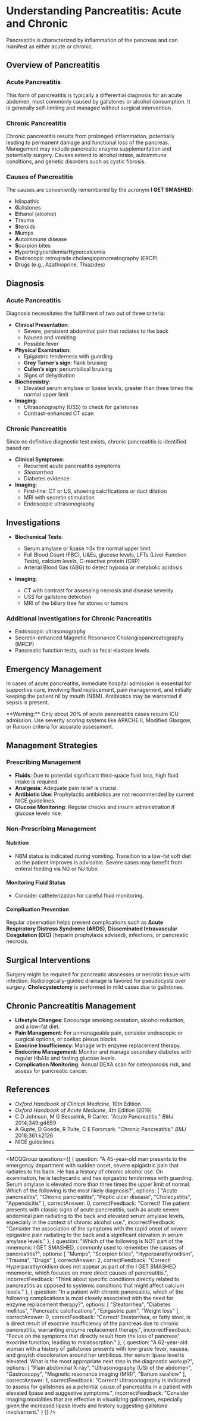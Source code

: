 
# Understanding Pancreatitis: Acute and Chronic

Pancreatitis is characterized by inflammation of the pancreas and can manifest as either acute or chronic. 

## Overview of Pancreatitis

### Acute Pancreatitis

This form of pancreatitis is typically a differential diagnosis for an acute abdomen, most commonly caused by gallstones or alcohol consumption. It is generally self-limiting and managed without surgical intervention.

### Chronic Pancreatitis

Chronic pancreatitis results from prolonged inflammation, potentially leading to permanent damage and functional loss of the pancreas. Management may include pancreatic enzyme supplementation and potentially surgery. Causes extend to alcohol intake, autoimmune conditions, and genetic disorders such as cystic fibrosis.

### Causes of Pancreatitis

The causes are conveniently remembered by the acronym **I GET SMASHED**:

- **I**diopathic
- **G**allstones
- **E**thanol (alcohol)
- **T**rauma
- **S**teroids
- **M**umps
- **A**utoimmune disease
- **S**corpion bites
- **H**ypertriglyceridemia/Hypercalcemia
- **E**ndoscopic retrograde cholangiopancreatography (ERCP)
- **D**rugs (e.g., Azathioprine, Thiazides)

## Diagnosis

### Acute Pancreatitis

Diagnosis necessitates the fulfillment of two out of three criteria:

- **Clinical Presentation**: 
  - Severe, persistent abdominal pain that radiates to the back
  - Nausea and vomiting
  - Possible fever
- **Physical Examination**:
  - Epigastric tenderness with guarding
  - **Grey Turner’s sign**: flank bruising
  - **Cullen’s sign**: periumbilical bruising
  - Signs of dehydration
- **Biochemistry**:
  - Elevated serum amylase or lipase levels, greater than three times the normal upper limit
- **Imaging**:
  - Ultrasonography (USS) to check for gallstones
  - Contrast-enhanced CT scan

### Chronic Pancreatitis

Since no definitive diagnostic test exists, chronic pancreatitis is identified based on:

- **Clinical Symptoms**:
  - Recurrent acute pancreatitis symptoms
  - *Steatorrhea*
  - Diabetes evidence
- **Imaging**:
  - First-line: CT or US, showing calcifications or duct dilation
  - MRI with secretin stimulation
  - Endoscopic ultrasonography

## Investigations

- **Biochemical Tests**:
  - Serum amylase or lipase >3x the normal upper limit
  - Full Blood Count (FBC), U&Es, glucose levels, LFTs (Liver Function Tests), calcium levels, C-reactive protein (CRP)
  - Arterial Blood Gas (ABG) to detect hypoxia or metabolic acidosis

- **Imaging**:
  - CT with contrast for assessing necrosis and disease severity
  - USS for gallstone detection
  - MRI of the biliary tree for stones or tumors

### Additional Investigations for Chronic Pancreatitis

- Endoscopic ultrasonography
- Secretin-enhanced Magnetic Resonance Cholangiopancreatography (MRCP)
- Pancreatic function tests, such as fecal elastase levels

## Emergency Management

In cases of acute pancreatitis, immediate hospital admission is essential for supportive care, involving fluid replacement, pain management, and initially keeping the patient nil by mouth (NBM). Antibiotics may be warranted if sepsis is present.

<Callout emoji="⚠️">
**Warning:** Only about 20% of acute pancreatitis cases require ICU admission. Use severity scoring systems like APACHE II, Modified Glasgow, or Ranson criteria for accurate assessment.
</Callout>

## Management Strategies

### Prescribing Management

- **Fluids**: Due to potential significant third-space fluid loss, high fluid intake is required.
- **Analgesia**: Adequate pain relief is crucial.
- **Antibiotic Use**: Prophylactic antibiotics are not recommended by current NICE guidelines.
- **Glucose Monitoring**: Regular checks and insulin administration if glucose levels rise.

### Non-Prescribing Management

#### Nutrition

- NBM status is indicated during vomiting. Transition to a low-fat soft diet as the patient improves is advisable. Severe cases may benefit from enteral feeding via NG or NJ tube.

#### Monitoring Fluid Status

- Consider catheterization for careful fluid monitoring.

#### Complication Prevention

Regular observation helps prevent complications such as **Acute Respiratory Distress Syndrome (ARDS)**, **Disseminated Intravascular Coagulation (DIC)** (heparin prophylaxis advised), infections, or pancreatic necrosis.

## Surgical Interventions

Surgery might be required for pancreatic abscesses or necrotic tissue with infection. Radiologically-guided drainage is favored for pseudocysts over surgery. **Cholecystectomy** is performed in mild cases due to gallstones.

## Chronic Pancreatitis Management

- **Lifestyle Changes**: Encourage smoking cessation, alcohol reduction, and a low-fat diet.
- **Pain Management**: For unmanageable pain, consider endoscopic or surgical options, or coeliac plexus blocks.
- **Exocrine Insufficiency**: Manage with enzyme replacement therapy.
- **Endocrine Management**: Monitor and manage secondary diabetes with regular HbA1c and fasting glucose levels.
- **Complication Monitoring**: Annual DEXA scan for osteoporosis risk, and assess for pancreatic cancer.

## References

- _Oxford Handbook of Clinical Medicine_, 10th Edition
- _Oxford Handbook of Acute Medicine_, 4th Edition (2019)
- C D Johnson, M G Besselink, R Carter. "Acute Pancreatitis." _BMJ_ 2014;349:g4859
- A Gupte, D Goede, R Tuite, C E Forsmark. "Chronic Pancreatitis." _BMJ_ 2018;361:k2126
- NICE guidelines

---

<MCQGroup questions={[
  {
    question: "A 45-year-old man presents to the emergency department with sudden onset, severe epigastric pain that radiates to his back. He has a history of chronic alcohol use. On examination, he is tachycardic and has epigastric tenderness with guarding. Serum amylase is elevated more than three times the upper limit of normal. Which of the following is the most likely diagnosis?",
    options: [
      "Acute pancreatitis",
      "Chronic pancreatitis",
      "Peptic ulcer disease",
      "Cholecystitis",
      "Appendicitis"
    ],
    correctAnswer: 0,
    correctFeedback: "Correct! The patient presents with classic signs of acute pancreatitis, such as acute severe abdominal pain radiating to the back and elevated serum amylase levels, especially in the context of chronic alcohol use.",
    incorrectFeedback: "Consider the association of the symptoms with the rapid onset of severe epigastric pain radiating to the back and a significant elevation in serum amylase levels."
  },
  {
    question: "Which of the following is NOT part of the mnemonic I GET SMASHED, commonly used to remember the causes of pancreatitis?",
    options: [
      "Mumps",
      "Scorpion bites",
      "Hyperparathyroidism",
      "Trauma",
      "Drugs"
    ],
    correctAnswer: 2,
    correctFeedback: "Correct! Hyperparathyroidism does not appear as part of the I GET SMASHED mnemonic, which focuses on more direct causes of pancreatitis.",
    incorrectFeedback: "Think about specific conditions directly related to pancreatitis as opposed to systemic conditions that might affect calcium levels."
  },
  {
    question: "In a patient with chronic pancreatitis, which of the following complications is most closely associated with the need for enzyme replacement therapy?",
    options: [
      "Steatorrhea",
      "Diabetes mellitus",
      "Pancreatic calcifications",
      "Epigastric pain",
      "Weight loss"
    ],
    correctAnswer: 0,
    correctFeedback: "Correct! Steatorrhea, or fatty stool, is a direct result of exocrine insufficiency of the pancreas due to chronic pancreatitis, warranting enzyme replacement therapy.",
    incorrectFeedback: "Focus on the symptoms that directly result from the loss of pancreas' exocrine function, leading to malabsorption."
  },
  {
    question: "A 62-year-old woman with a history of gallstones presents with low-grade fever, nausea, and grayish discoloration around her umbilicus. Her serum lipase level is elevated. What is the most appropriate next step in the diagnostic workup?",
    options: [
      "Plain abdominal X-ray",
      "Ultrasonography (US) of the abdomen",
      "Gastroscopy",
      "Magnetic resonance imaging (MRI)",
      "Barium swallow"
    ],
    correctAnswer: 1,
    correctFeedback: "Correct! Ultrasonography is indicated to assess for gallstones as a potential cause of pancreatitis in a patient with elevated lipase and suggestive symptoms.",
    incorrectFeedback: "Consider imaging modalities that are effective in visualizing gallstones, especially given the increased lipase levels and history suggesting gallstone involvement."
  }
]} />